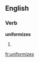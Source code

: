 ==English==

===Verb===
'''uniformizes'''

# {{third-person singular of|[[uniformize]]}}

[[fr:uniformizes]]